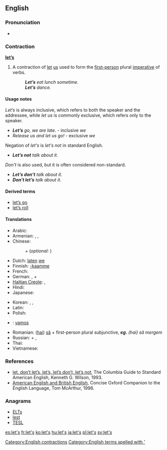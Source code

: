 {{also|lets|Lets|LETS}}
==English==

===Pronunciation===
* {{audio|en-us-let's.ogg|Audio (US)}}

===Contraction===
'''[[let]][['s|’s]]'''

# A contraction of [[let]] [[us]] used to form the [[first-person]] plural [[imperative]] of verbs.
#: '''''Let’s''' eat lunch sometime.''
#: '''''Let’s''' dance.''

====Usage notes====
''Let’s'' is always inclusive, which refers to both the speaker and the addressee, while ''let us'' is commonly exclusive, which refers only to the speaker.
* '''''Let’s''' go, we are late.'' - inclusive ''we''
* ''Release us and let us go!'' - exclusive ''we''

Negation of ''let's'' is ''let's not'' in standard English.
* '''''Let’s not''' talk about it.''
''Don't'' is also used, but it is often considered non-standard.
* '''''Let’s don’t''' talk about it.'' {{US}}
* '''''Don’t let’s''' talk about it.'' {{British}}

====Derived terms====
* [[let's go|let’s go]]
* [[let's roll|let’s roll]]

====Translations====
{{trans-top|let us; forming first-person plural imperative}}
* Arabic: {{t|ar|دعنا|tr=da3naa|sc=Arab}} {{qualifier|+ the first person plural of the verb}}
* Armenian: {{t|hy|արի|tr=ari}},  {{t-|hy|դավայ|tr=davay}},  {{t-|hy|քել|tr=k’el}}
* Chinese:
*: {{zh-tsp|我們|我们|wǒmen}} + {{qualifier|verb}} (''optional:'' {{l|zh|吧|tr=ba}})
* Dutch: [[laten]] [[we]]
* Finnish: [[-kaamme]]
* French: {{qualifier|expressed with the first person plural of the verb}}
* German: {{t|de|lassen|alt=lasst uns}}, {{qualifier|expressed with the first person plural of the verb}} + {{l|de|wir}}
* [[Haitian Creole]]: {{tø|ht|annou}},  {{tø|ht|ann}}
* Hindi: {{qualifier|infinitive of the verb}} {{t|hi|देना|tr=hamko ... do|alt=हमको ... दो|sc=Deva}}
* Japanese: {{qualifier|volitional form is used, e.g. -ō/-mashō}}
{{trans-mid}}
* Korean: {{qualifier|hortative form is used for honorifics, e.g. -(u)psida}}, {{qualifier|normal forms for the polite language, e.g. -yo/-eoyo/-ayo}}, {{qualifier|hortative form is used for the plain language, e.g. -ja}}
* Latin: {{qualifier|they use in the verb  subjuctive}} {{t|la|simus|tr=let's be}}
* Polish: {{t|pl|-my}}
* {{ttbc|Portuguese}}: [[vamos]]
* Romanian: ([[hai]]) [[să]] + first-person plural subjunctive, '''''eg.''' (hai) să mergem''
* Russian: {{t|ru|давать|tr=daváj(te)|alt=давай(те)|sc=Cyrl}} + {{qualifier|the first person plural of the verb}}, {{qualifier|expressed with the first person plural of the verb}}
* Thai: {{t|th|กันเถอะ|tr=...gan tùh|alt=...กันเถอะ|sc=Thai}}
* Vietnamese: {{t|vi|hãy}}
{{trans-bottom}}

===References===
* [http://www.bartleby.com/68/26/3626.html let, don’t let’s, let’s, let’s don’t, let’s not], The Columbia Guide to Standard American English, Kenneth G. Wilson, 1993.
* [http://www.encyclopedia.com/doc/1O29-AMERICANNGLSHNDBRTSHNGLSH.html American English and British English], Concise Oxford Companion to the English Language, Tom McArthur, 1998.

===Anagrams===
* [[ELTs#English|ELTs]]
* [[lest#English|lest]]
* [[TESL#English|TESL]]

[[Category:English contractions]]
[[Category:English terms spelled with ']]

[[es:let's]]
[[fr:let's]]
[[ko:let's]]
[[hu:let's]]
[[ja:let's]]
[[pl:let's]]
[[sv:let's]]
